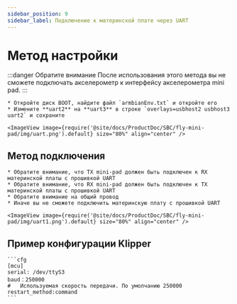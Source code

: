 ```yaml
---
sidebar_position: 9
sidebar_label: Подключение к материнской плате через UART
---
```



# Метод настройки

:::danger Обратите внимание
После использования этого метода вы не сможете подключать акселерометр к интерфейсу акселерометра mini pad.
:::

    * Откройте диск BOOT, найдите файл `armbianEnv.txt` и откройте его
    * Измените **uart2** на **uart3** в строке `overlays=usbhost2 usbhost3 uart2` и сохраните

    <ImageView image={require('@site/docs/ProductDoc/SBC/fly-mini-pad/img/uart.png').default} size="80%" align="center" />

## Метод подключения

    * Обратите внимание, что TX mini-pad должен быть подключен к RX материнской платы с прошивкой UART
    * Обратите внимание, что RX mini-pad должен быть подключен к TX материнской платы с прошивкой UART
    * Обратите внимание на общий провод
    * Иначе вы не сможете подключить материнскую плату с прошивкой UART

    <ImageView image={require('@site/docs/ProductDoc/SBC/fly-mini-pad/img/uart1.png').default} size="80%" align="center" />

## Пример конфигурации Klipper

    ```cfg
    [mcu]
    serial: /dev/ttyS3
    baud：250000
    #   Используемая скорость передачи. По умолчанию 250000
    restart_method:command
    ```